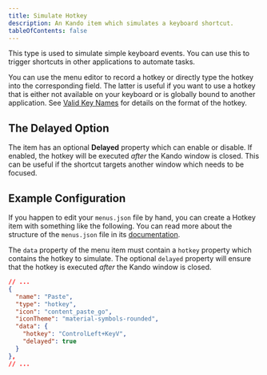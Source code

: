 ```yaml
---
title: Simulate Hotkey
description: An Kando item which simulates a keyboard shortcut.
tableOfContents: false
---
```


This type is used to simulate simple keyboard events.
You can use this to trigger shortcuts in other applications to automate tasks.

You can use the menu editor to record a hotkey or directly type the hotkey into the corresponding field.
The latter is useful if you want to use a hotkey that is either not available on your keyboard or is globally bound to another application.
See [Valid Key Names](/reference/valid-keys) for details on the format of the hotkey.

## The Delayed Option

The item has an optional **Delayed** property which can enable or disable.
If enabled, the hotkey will be executed _after_ the Kando window is closed.
This can be useful if the shortcut targets another window which needs to be focused.

## Example Configuration

If you happen to edit your `menus.json` file by hand, you can create a Hotkey item with something like the following.
You can read more about the structure of the `menus.json` file in its [documentation](/reference/config-files).

The `data` property of the menu item must contain a `hotkey` property which contains the hotkey to simulate.
The optional `delayed` property will ensure that the hotkey is executed _after_ the Kando window is closed.

```json title="menus.json"
// ...
{
  "name": "Paste",
  "type": "hotkey",
  "icon": "content_paste_go",
  "iconTheme": "material-symbols-rounded",
  "data": {
    "hotkey": "ControlLeft+KeyV",
    "delayed": true
  }
},
// ...
```